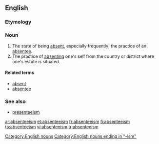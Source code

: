 ==English==
===Etymology===
{{suffix|absentee|ism}}

===Noun===
{{wikipedia}}
{{en-noun|-}}

#The state of being [[absent]], especially frequently; the practice of an [[absentee]].
#The practice of [[absenting]] one's self from the country or district where one's estate is situated.

====Related terms====
*[[absent]]
*[[absentee]]

===See also===
*[[presenteeism]]

[[Category:English nouns]]
[[Category:English nouns ending in "-ism"]]

[[ar:absenteeism]]
[[et:absenteeism]]
[[fr:absenteeism]]
[[fi:absenteeism]]
[[ta:absenteeism]]
[[vi:absenteeism]]
[[tr:absenteeism]]